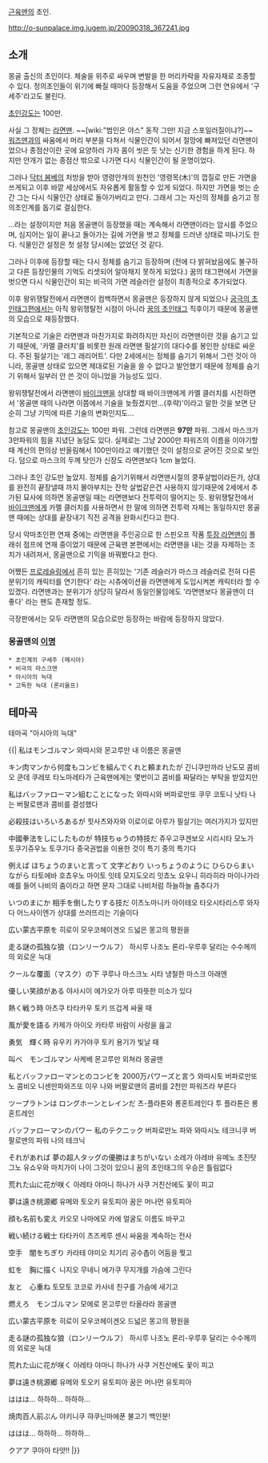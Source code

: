 [[근육맨]]의 초인. 

http://o-sunpalace.img.jugem.jp/20090318_367241.jpg

== 소개 ==
몽골 출신의 초인이다. 체술을 위주로 싸우며 변발을 한 머리카락을 자유자재로 조종할 수 있다. 정의초인들이 위기에 빠질 때마다 등장해서 도움을 주었으며 그런 연유에서 '구세주'라고도 불린다.

[[초인강도]]는 100만.

사실 그 정체는 [[라면맨]]. ~~[wiki:"범인은 야스" 동작 그만! 지금 스포일러질이냐?]~~ [[워즈맨]]과의 싸움에서 머리 부분을 다쳐서 식물인간이 되어서 절망에 빠져있던 라면맨이었으나 종점산이란 곳에 요양하러 가자 몸이 씻은 듯 낫는 신기한 경험을 하게 된다. 하지만 안개가 없는 종점산 밖으로 나가면 다시 식물인간이 될 운명이었다.

그러나  [[닥터 봄베]]의 처방을 받아 영령안개의 원천인 '영령목(木)'의 껍질로 만든 가면을 쓰게되고 이후 바깥 세상에서도 자유롭게 활동할 수 있게 되었다. 하지만 가면을 벗는 순간 그는 다시 식물인간 상태로 돌아가버리고 만다. 그래서 그는 자신의 정체를 숨기고 정의초인계를 돕기로 결심한다.

...라는 설정이지만 처음 몽골맨이 등장했을 때는 계속해서 라면맨이라는 암시를 주었으며, 심지어는 일이 끝나고 돌아가는 길에 가면을 벗고 정체를 드러낸 상태로 떠나기도 한다. 식물인간 설정은 첫 설정 당시에는 없었던 것 같다. 

그러나 이후에 등장할 때는 다시 정체를 숨기고 등장하며 (전에 다 밝혀놨음에도 불구하고 다른 등장인물의 기억도 리셋되어 알아채지 못하게 되었다.) 꿈의 태그편에서 가면을 벗으면 다시 식물인간이 되는 비극의 가면 레슬러란 설정이 최종적으로 추가되었다.

이후 왕위쟁탈전에서 라면맨이 컴백하면서 몽골맨은 등장하지 않게 되었으나 [[궁극의 초인태그]]편에서는 아직 왕위쟁탈전 시점이 아니라 [[꿈의 초인태그]] 직후이기 때문에 몽골맨의 모습으로 재등장했다.

기본적으로 기술은 라면맨과 마찬가지로 화려하지만 자신이 라면맨이란 것을 숨기고 있기 때문에, '카멜 클러치'를 비롯한 원래 라면맨 필살기의 대다수를 봉인한 상태로 싸운다. 주된 필살기는 '레그 래리어트'.  다만 2세에서는 정체를 숨기기 위해서 그런 것이 아니라, 몽골맨 상태로 있으면 제대로된 기술을 쓸 수 없다고 발언했기 때문에 정체를 숨기기 위해서 일부러 안 쓴 것이 아니었을 가능성도 있다.

왕위쟁탈전에서 라면맨이 [[바이크맨]]을 상대할 때 바이크맨에게 카멜 클러치를 시전하면서 '몽골맨 때의 나라면 이쯤에서 기술을 늦췄겠지만...(후략)'이라고 말한 것을 보면 단순히 그냥 기믹에 따른 기술의 변화인지도...

참고로 몽골맨의 [[초인강도]]는 100만 파워. 그런데 라면맨은 '''97만''' 파워. 그래서 마스크가 3만파워의 힘을 지녔단 농담도 있다. 실제로는 그냥 2000만 파워즈의 이름을 이야기할 때 계산의 편의상 반올림해서 100만이라고 얘기했던 것이 설정으로 굳어진 것으로 보인다. 덤으로 마스크의 두께 탓인가 신장도 라면맨보다 1cm 늘었다.

그러나 초인 강도만 높았지. 정체를 숨기기위해서 라면맨시절의 쿵푸살법이라든가, 상대를 완전히 끝장낼때 까지 몰아부치는 잔학 살법같은건 사용하지 않기때문에 2세에서 추가된 묘사에 의하면 몽골맨일 때는 라면맨보다 전투력이 떨어지는 듯. 왕위쟁탈전에서 [[바이크맨]]에게 카멜 클러치를 사용하면서 한 말에 의하면 전투력 자체는 동일하지만 몽골맨 때에는 상대를 끝장내기 직전 공격을 완화시킨다고 한다.

당시 악마초인편 연재 중에는 라면맨을 주인공으로 한 스핀오프 작품 [[투장 라면맨]]이 플래쉬 점프에 연재 중이었기 때문에 근육맨 본편에서는 라면맨을 내는 것을 자제하는 조치가 내려져서, 몽골맨으로 기믹을 바꿔봤다고 한다.

어쨌든 [[프로레슬링]]에서 흔히 있는 흔히있는 '기존 레슬러가 마스크 레슬러로 전혀 다른 분위기의 캐릭터를 연기한다' 라는 시츄에이션을 라면맨에게 도입시켜본 캐릭터라 할 수 있겠다. 라면맨과는 분위기가 상당히 달라서 동일인물임에도 '라면맨보다 몽골맨이 더 좋다' 라는 팬도 존재할 정도.

극장판에서는 모두 라면맨의 모습으로만 등장하는 바람에 등장하지 않았다.

=== 몽골맨의 [[이명]] ===
 * 초인계의 구세주 (메시아)
 * 비극의 마스크맨
 * 아시아의 늑대
 * 고독한 늑대 (론리울프)

== 테마곡 ==
{{{#!html
<object classid='clsid:d27cdb6e-ae6d-11cf-96b8-444553540000' codebase='http://download.macromedia.com/pub/shockwave/cabs/flash/swflash.cab#version=9,0,0,0'  id='NFPlayer22059' width='500' height='408'><param name='movie' value='http://serviceapi.nmv.naver.com/flash/NFPlayer.swf?vid=060BEBE9F27EFC6D7555F6CFF91B91F7AAEC&outKey=V1274aedf60dd44b4501cf4e22d3dd203b4ce2a982541de2376f9f4e22d3dd203b4ce' /><param name='wmode' value='transparent' /><param name='allowScriptAccess' value='always' /><param name='allowFullScreen' value='true' /><embed src='http://serviceapi.nmv.naver.com/flash/NFPlayer.swf?vid=060BEBE9F27EFC6D7555F6CFF91B91F7AAEC&outKey=V1274aedf60dd44b4501cf4e22d3dd203b4ce2a982541de2376f9f4e22d3dd203b4ce' wmode='transparent' width='500' height='408' allowScriptAccess='always' name='NFPlayer22059' id='NFPlayer22059' allowFullScreen='true' type='application/x-shockwave-flash' /></object>
}}}
테마곡 "아시아의 늑대"

{{|
私はモンゴルマン
와따시와 몬고루만
내 이름은 몽골맨

キン肉マンから何度もコンビを組んでくれと頼まれたが
긴니쿠만까라 난도모 콤비오 쿤데 쿠레또 타노마레타가
근육맨에게는 몇번이고 콤비를 짜달라는 부탁을 받았지만

私はバッファローマン組むことになった
와따시와 버파로만또 쿠무 코토니 낫타
나는 버팔로맨과 콤비를 결성했다

必殺技はいろいろあるが
힛사츠와자와 이로이로 아루가
필살기는 여러가지가 있지만
 
中國拳法をしにしたものが 特技ちゅうの特技だ
쥬우고쿠겐보오 시리시타 모노가 토쿠기쥬우노 토쿠기다
중국권법을 이용한 것이 특기 중의 특기다

例えば ほちょうのまいと言って 文字どおり いっちょうのように ひらひらまいながら
타토에바 호쵸우노 마이토 잇테 모지도오리 잇쵸노 요우니 히라히라 마이나가라
예를 들어 나비의 춤이라고 하면 문자 그대로 나비처럼 하늘하늘 춤추다가

いつのまにか 相手を倒したりする技だ
이츠노마니카 아이테오 타오시타리스루 와자다
어느사이엔가 상대를 쓰러뜨리는 기술이다

広い蒙古平原を
히로이 모우코헤이겐오
드넓은 몽고의 평원을

走る謎の孤独な狼（ロンリーウルフ）
하시루 나조노 론리-우루후
달리는 수수께끼의 외로운 늑대

クールな覆面（マスク）の下
쿠루나 마스크노 시타
냉철한 마스크 아래엔

優しい笑顔がある
야사시이 에가오가 아루
따뜻한 미소가 있다
 
熱く戦う時
아츠쿠 타타카우 토키
뜨겁게 싸울 때

風が愛を語る
카제가 아이오 카타루
바람이 사랑을 읊고

勇気　輝く時
유우키 카가야쿠 토키
용기가 빛날 때 

叫ベ　モンゴルマン
사케베 몬고루만 
외쳐라 몽골맨

私とバッファローマンとのコンビを 2000万パワーズと言う
와따시토 버파로만또노 콤비오 니센만파와즈또 이우
나와 버팔로맨의 콤비를 2천만 파워즈라 부른다

ツープラトンは ロングホーンとレインだ
츠-플라톤와 롱혼트레인다
투 플라톤은 롱혼트레인

バッファローマンのパワー 私のテクニック
버파로만노 파와 와따시노 테크니쿠
버팔로맨의 파워 나의 테크닉

それがあれば 夢の超人タッグの優勝はまちがいない
소레가 아레바 유메노 초진탓그노 유쇼우와 마치가이 나이
그것이 있으니 꿈의 초인태그의 우승은 틀림없다

荒れた山に花が咲く
아레타 야마니 하나가 사쿠
거친산에도 꽃이 피고

夢は遠き桃源郷
유메와 토오키 유토피아
꿈은 머나먼 유토피아

顔も名前も変え
카오모 나마에모 카에
얼굴도 이름도 바꾸고 

戦い続ける戦士
타타카이 츠즈케루 센시
싸움을 계속하는 전사

空手　闇をちぎり
카라테 야미오 치기리
공수촙이 어둠을 찢고

虹を　胸に描く
니지오 무네니 에가쿠
무지개를 가슴에 그린다

友と　心重ね
토모토 코코로 카사네
친구를 가슴에 새기고

燃えろ　モンゴルマン
모에로 몬고루만
타올라라 몽골맨

広い蒙古平原を
히로이 모우코헤이겐오
드넓은 몽고의 평원을

走る謎の孤独な狼（ロンリーウルフ）
하시루 나조노 론리-우루후
달리는 수수께끼의 외로운 늑대
 
荒れた山に花が咲く
아레타 야마니 하나가 사쿠
거친산에도 꽃이 피고
 
夢は遠き桃源郷
유메와 토오키 유토피아
꿈은 머나먼 유토피아

ははは...
하하하...
하하하...

焼肉百人前ぷん
야키니쿠 햐쿠닌마에푼
불고기 백인분!

ははは...
하하하...
하하하...

クアア
쿠아아
타앗!!
|}}
